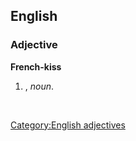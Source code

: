 ==English==

===Adjective===
'''French-kiss'''

# {{form of|Attributive form|French kiss|lang=en|nodot=1}}, ''noun''.
#: ''&nbsp;''

[[Category:English adjectives]]